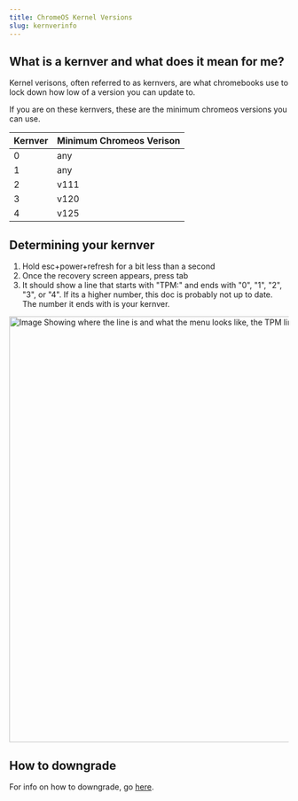 ```yaml
---
title: ChromeOS Kernel Versions
slug: kernverinfo
---
```


## What is a kernver and what does it mean for me?
Kernel verisons, often referred to as kernvers, are what chromebooks use to lock down how low of a version you can update to. 

If you are on these kernvers, these are the minimum chromeos versions you can use.

| Kernver  | Minimum Chromeos Verison |
|---|------|
| 0 | any  |
| 1 | any  |
| 2 | v111 |
| 3 | v120 |
| 4 | v125 |


## Determining your kernver
1. Hold esc+power+refresh for a bit less than a second
2. Once the recovery screen appears, press tab
3. It should show a line that starts with "TPM:" and ends with "0", "1", "2", "3", or "4". If its a higher number, this doc is probably not up to date. The number it ends with is your kernver.

<img width="1024px" src="/img/kernver.png" alt="Image Showing where the line is and what the menu looks like, the TPM line ends with 3, so it is on kernver 3." height="768"></img>

## How to downgrade
For info on how to downgrade, go [here](/kajigs/downgrading).

